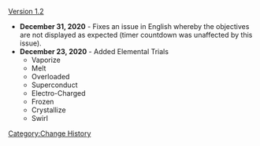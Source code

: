 [[Version 1.2]]
*'''December 31, 2020''' - Fixes an issue in English whereby the objectives are not displayed as expected (timer countdown was unaffected by this issue).
*'''December 23, 2020''' - Added Elemental Trials
**Vaporize
**Melt
**Overloaded
**Superconduct
**Electro-Charged
**Frozen
**Crystallize
**Swirl
<noinclude>[[Category:Change History]]</noinclude>